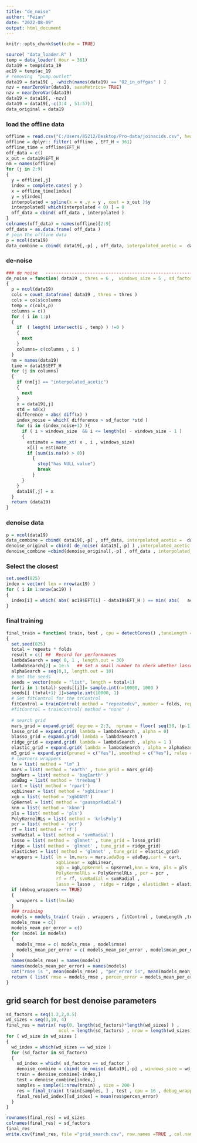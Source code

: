 ```yaml
---
title: "de_noise"
author: "Peian"
date: "2022-08-09"
output: html_document
---
```


```r
knitr::opts_chunk$set(echo = TRUE)
```


```r
source( "data_loader.R" )
temp = data_loader( Hour = 361)
data19 = temp$data_19
ac19 = temp$ac_19
# removing  "pump.outlet"
data19 = data19[ , -which(names(data19) == "O2_in_offgas" ) ] 
nzv = nearZeroVar(data19, saveMetrics= TRUE)
nzv = nearZeroVar(data19)
data19 = data19[, -nzv]
data19 = data19[,-c(3:4 , 51:57)]
data_original = data19
```

### load the offline data
```r
offline = read.csv("C:/Users/85212/Desktop/Pro-data/joinacids.csv", header=TRUE)
offline = dplyr:: filter( offline , EFT_H < 361)
offline_time = offline$EFT_H
off_data = c()
x_out = data19$EFT_H
nm = names(offline)
for (j in 2:9)
{
  y = offline[,j]
  index = complete.cases( y )
  x = offline_time[index]
  y = y[index]
  interpolated = spline(x = x ,y = y , xout = x_out )$y
  interpolated[ which(interpolated < 0) ] = 0
  off_data = cbind( off_data , interpolated )
}
colnames(off_data) = names(offline)[2:9]
off_data = as.data.frame( off_data )
# join the offline data
p = ncol(data19)
data_combine = cbind( data19[,-p] , off_data, interpolated_acetic =  data19[,p]  )
```


### de-noise
```r
### de noise   ----------------------------------------------------------
de_noise = function( data19 , thres = 6 ,  windows_size = 5 , sd_factor = 2 )
{
  p = ncol(data19)
  cols = count_dataframe( data19 , thres = thres ) 
  cols = cols$columns
  temp = c(cols,p)
  columns = c()
  for ( i in 1:p)
  {
    if  ( length( intersect(i , temp) ) !=0 )
    {
      next
    }
    columns= c(columns , i )
  }
  nm = names(data19)
  time = data19$EFT_H
  for (j in columns)
  {
    if (nm[j] == "interpolated_acetic")
    {
      next
    }
    x = data19[,j]
    std = sd(x)
    difference = abs( diff(x) )
    index_noise = which( difference > sd_factor *std )
    for (i in (index_noise+1) ){
      if ( i > windows_size  && i <= length(x) - windows_size - 1 )
      {
        estimate = mean_xt( x , i , windows_size)
        x[i] = estimate
        if (sum(is.na(x) > 0))
          {
            stop("has NULL value")
            break
          }
      }
    }
    data19[,j] = x
  }
  return (data19)
}

```
### denoise data
```r
p = ncol(data19)
data_combine = cbind( data19[,-p] , off_data, interpolated_acetic =  data19[,p]  )
denoise_original = cbind( de_noise( data19[,-p] ) ,interpolated_acetic = data19[,p] )
denoise_combine =cbind(denoise_original[,-p] , off_data , interpolated_acetic= data19[,p])
```



### Select the closest
```r
set.seed(825)
index = vector( len = nrow(ac19) )
for ( i in 1:nrow(ac19) )
{
  index[i] = which( abs( ac19$EFT[i] - data19$EFT_H ) == min( abs(   ac19$EFT[i] - data19$EFT_H) ) )
}
```


### final training
```r
final_train = function( train, test , cpu = detectCores() ,tuneLength = 2 , repeats = 2, folds = 3 , debug_wrappers = FALSE)
{
  set.seed(825)
  total = repeats * folds 
  result = c() ##  Record for performances
  lambdaSearch = seq( 0, 1 , length.out = 30) 
  lambdaSearch[2] = 1e-5   ## set a small number to check whether lasso works #
  alphaSearch = seq(0,1, length.out = 10)
  # Set the seeds
  seeds = vector(mode = "list", length = total+1)
  for(i in 1:total) seeds[[i]]= sample.int(n=10000, 1000 )
  seeds[[ (total+1) ]]=sample.int(10000, 1)
  # Set fitControl for the trControl
  fitControl = trainControl( method = "repeatedcv", number = folds, repeats = repeats , search = "random" ,seed = seeds)
  #fitControl = trainControl( method = "none" )
  
  # search grid
  mars_grid = expand.grid( degree = 2:3,  nprune = floor( seq(30, (p-1), by = 1 ) ) )
  lasso_grid = expand.grid( lambda = lambdaSearch , alpha = 0)
  blasso_grid = expand.grid( lambda = lambdaSearch )
  ridge_grid = expand.grid( lambda = lambdaSearch , alpha = 1 )
  elastic_grid = expand.grid( lambda = lambdaSearch , alpha = alphaSearch )
  m5_grid = expand.grid(pruned = c("Yes"), smoothed = c("Yes"), rules = c("Yes") ) 
  # learners wrappers
  lm = list( method = "lm" )
  mars = list( method = 'earth' , tune_grid = mars_grid)
  bagMars = list( method = 'bagEarth' )
  adaBag = list( method = 'treebag')
  cart = list( method = 'rpart')
  xgbLinear = list( method = 'xgbLinear') 
  xgb = list( method = 'xgbDART')
  GpKernel = list( method = 'gaussprRadial')
  knn = list( method = 'kknn')
  pls = list( method = 'pls')
  PolyKernelRLs = list( method = 'krlsPoly')
  pcr = list( method = 'pcr')
  rf = list( method = 'rf')
  svmRadial = list( method = 'svmRadial')
  lasso = list( method = 'glmnet' , tune_grid = lasso_grid)
  ridge = list( method = 'glmnet' , tune_grid = ridge_grid)
  elasticNet = list( method = 'glmnet' , tune_grid = elastic_grid)
  wrappers = list( lm = lm,mars = mars,adaBag = adaBag,cart = cart,
                   xgbLinear = xgbLinear,
                   xgb = xgb,GpKernel = GpKernel,knn = knn, pls = pls ,
                   PolyKernelRLs = PolyKernelRLs , pcr = pcr ,
                   rf = rf, svmRadial = svmRadial ,
                   lasso = lasso ,  ridge = ridge , elasticNet = elasticNet )
  if (debug_wrappers == TRUE)
  {
    wrappers = list(lm=lm)
  }
  ### training
  models = models_train( train , wrappers , fitControl , tuneLength ,test , cpu )
  models_rmse = c()
  models_mean_per_error = c()
  for (model in models)
  {
    models_rmse = c( models_rmse , model$rmse)
    models_mean_per_error = c( models_mean_per_error , model$mean_per_error )
  }
  names(models_rmse) = names(models)
  names(models_mean_per_error) = names(models)
  cat("rmse is ", mean(models_rmse) , "per_error is", mean(models_mean_per_error) ,"\n")
  return ( list( rmse = models_rmse , percen_error = models_mean_per_error ) )
}
```


## grid search for best denoise parameters
```r
sd_factors = seq(1.2,2,0.5)
wd_sizes = seq(3,10, 4)
final_res = matrix( rep(0, length(sd_factors)*length(wd_sizes) ) , 
                    ncol = length(sd_factors) , nrow = length(wd_sizes) )
for ( wd_size in wd_sizes )
{
  wd_index = which(wd_sizes == wd_size )
  for (sd_factor in sd_factors)
  {
    sd_index = which( sd_factors == sd_factor )
    denoise_combine = cbind( de_noise( data19[,-p] , windows_size = wd_size , sd_factor = sd_factor ) , off_data , interpolated_acetic= data19[,p])
    train = denoise_combine[-index,]
    test = denoise_combine[index,]
    samples = sample(1:nrow(train) , size = 200 )
    res = final_train( train[samples, ] , test , cpu = 16 , debug_wrappers = TRUE)
    final_res[wd_index][sd_index] = mean(res$percen_error)
  }
}

```



```r
rownames(final_res) = wd_sizes
colnames(final_res) = sd_factors
final_res
write.csv(final_res, file ="grid_search.csv", row.names =TRUE , col.names = TRUE )
```


